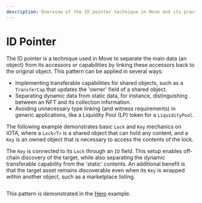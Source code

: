 ```yaml
---
description: Overview of the ID pointer technique in Move and its practical applications.
---
```


# ID Pointer

The ID pointer is a technique used in Move to separate the main data (an object) 
from its accessors or capabilities by linking these accessors back to the original object.
This pattern can be applied in several ways:

- Implementing transferable capabilities for shared objects, such as a `TransferCap` that updates the 'owner' field of a shared object.
- Separating dynamic data from static data, for instance, distinguishing between an NFT and its collection information.
- Avoiding unnecessary type linking (and witness requirements) in generic applications, like a Liquidity Pool (LP) token for a `LiquidityPool`.

The following example demonstrates basic `Lock` and `Key` mechanics on IOTA,
where a `Lock<T>` is a shared object that can hold any content, 
and a `Key` is an owned object that is necessary to access the contents of the lock.

The `Key` is connected to its `Lock` through an `ID` field. 
This setup enables off-chain discovery of the target, 
while also separating the dynamic transferable capability from the 'static' contents. 
An additional benefit is that the target asset remains discoverable even when its `Key` is wrapped within another object,
such as a marketplace listing.

```move file=<rootDir>/docs/examples/move/move-overview/patterns/id-pointer.move
```

This pattern is demonstrated in the [Hero](https://github.com/iotaledger/iota/blob/develop/examples/move/hero/sources/example.move) example.

<Quiz questions={questions} />

